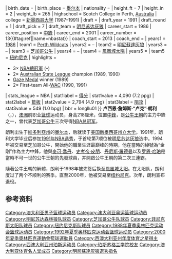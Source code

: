 {{Infobox NBA Player
| name         = 卢克·朗利<br/>{{lang|en|Luc Longley}}
| image = Luc Longley.JPG
| position     = 中锋{{#tag:ref|[http://stat-nba.com/player/2079.html 卢克·朗利] - 数据NBA|name=nbastat}}
| birth_date   = {{Birth date and age|year=1969|month=1|day=19}}
| birth_place  = {{AUS}}[[墨尔本|墨尔本]]
| nationality  = {{AUS}}
| height_ft    = 7 
| height_in    = 2
| weight_lb    = 265
| highschool   = Scotch College in Perth, [[Australia|Australia]]
| college      = [[新墨西哥大学|新墨西哥大学]] (1987–1991)
| draft =
| draft_year   = 1991
| draft_round  = 1
| draft_pick   = 7
| draft_team   = [[明尼苏达灰狼|明尼苏达灰狼]]
| career_start = 1986
| career_position = [[中鋒_(籃球)|中鋒]]
| career_end   = 2001
| career_number = 13{{#tag:ref||name=nbastat}}
| coach_start = 2013
| coach_end =
| years1 = [[1986_NBL_season|1986]]
| team1 = [[Perth_Wildcats|Perth Wildcats]]
| years2 = {{nbay|1991|start}}–{{nbay|1993|end}}
| team2 = [[明尼蘇達灰狼|明尼蘇達灰狼]]
| years3 = {{nbay|1993|end}}–{{nbay|1997|end}}
| team3 = [[芝加哥公牛|芝加哥公牛]]
| years4 = {{nbay|1998|start}}–{{nbay|1999|end}}
| team4 = [[鳳凰城太陽|鳳凰城太陽]]
| years5 = {{nbay|2000|full=y}}
| team5 = [[紐約尼克|紐約尼克]]
| highlights = 
* 3× [[NBA總冠軍|NBA總冠軍]] ({{nbafy|1996}}–{{nbafy|1998}})
* 2× [[State_Basketball_League|Australian State League]] champion (1989, 1990)
* [[Australian_International_Player_of_the_Year|Gaze Medal]] winner (1989)
* 2× First-team All-[[Western_Athletic_Conference|WAC]] (1990, 1991)
| stats_league = NBA
| stat1label = [[得分_(籃球)|得分]]
| stat1value = 4,090 (7.2 ppg)
| stat2label = [[籃板|籃板]]
| stat2value = 2,794 (4.9 rpg)
| stat3label = [[阻攻|阻攻]]
| stat3value = 549 (1.0 bpg)
| bbr = longllu01
}}
'''卢西恩·詹姆斯·“卢克”·朗利'''（{{lang-en|'''Lucien James "Luc" Longley'''}}，{{bd|1969年|1月19日|catIdx=L}}），[[澳洲|澳洲]]前职业[[篮球|篮球]]运动员，身高218厘米，位置[[中鋒_(籃球)|中鋒]]，是[[公牛王朝|公牛王朝]]的主力中鋒之一，曾代表[[芝加哥公牛|芝加哥公牛]]三次夺得[[NBA总冠军|NBA总冠军]]。

朗利出生于[[維多利亞州|維多利亞州]]的[[墨尔本|墨尔本]]，后就读于[[美国|美国]][[新墨西哥州立大学|新墨西哥州立大学]]。1991年，朗利大学毕业后参加[[1991年NBA选秀|1991年NBA选秀]]，于首轮第7顺位被[[明尼苏达灰狼|明尼苏达灰狼]]选中。1994年被交易至芝加哥公牛，開始他的職業生涯最巔峰的時期，他在當時的綽號為“金剛”作為主力中鋒，他與[[麥可·喬丹|麥可·喬丹]]、[[史考帝·皮朋|史考帝·皮朋]]、[[丹尼斯·羅德曼|丹尼斯·羅德曼]]以及[[罗恩·哈珀|罗恩·哈珀]]是當時不可一世的公牛王朝的先發球員，并開啟公牛王朝的第二次三連霸。

隨著公牛王朝的解體，朗利于1998年被先签后换至[[鳳凰城太阳|鳳凰城太阳]]。在太阳队，朗利度过了两个不顺利的赛季。直至2000年，他被交易至[[纽约尼克|纽约尼克]]。次年，朗利宣布退役。

==参考资料==
{{reflist}}

{{1991 NBA Draft}}
{{Chicago Bulls 1995-96 NBA champions}}
{{Chicago Bulls 1996-97 NBA champions}}
{{Chicago Bulls 1997-98 NBA champions}}
{{1992年夏季奥运会澳大利亚男子篮球阵容}}
{{2000年夏季奥运会澳大利亚男子篮球阵容}}

{{Authority control}}
{{DEFAULTSORT:Longley, Luc}}
[[Category:澳大利亚男子篮球运动员|Category:澳大利亚男子篮球运动员]]
[[Category:澳大利亚奥运篮球运动员|Category:澳大利亚奥运篮球运动员]]
[[Category:明尼苏达森林狼队球员|Category:明尼苏达森林狼队球员]]
[[Category:芝加哥公牛队球员|Category:芝加哥公牛队球员]]
[[Category:菲尼克斯太阳队球员|Category:菲尼克斯太阳队球员]]
[[Category:纽约尼克斯队球员|Category:纽约尼克斯队球员]]
[[Category:1988年夏季奥林匹克运动会篮球运动员|Category:1988年夏季奥林匹克运动会篮球运动员]]
[[Category:1992年夏季奥林匹克运动会篮球运动员|Category:1992年夏季奥林匹克运动会篮球运动员]]
[[Category:2000年夏季奧林匹克運動會籃球運動員|Category:2000年夏季奧林匹克運動會籃球運動員]]
[[Category:西澳大利亚州年度体育之星得主|Category:西澳大利亚州年度体育之星得主]]
[[Category:西澳大利亚州珀斯运动员|Category:西澳大利亚州珀斯运动员]]
[[Category:珀斯苏格兰学院校友|Category:珀斯苏格兰学院校友]]
[[Category:澳大利亚体育名人堂成员|Category:澳大利亚体育名人堂成员]]
[[Category:明尼蘇達灰狼選秀指名|Category:明尼蘇達灰狼選秀指名]]